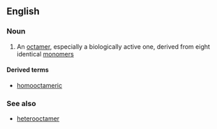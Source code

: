 ==English==

===Noun===
{{en-noun}}

# {{context|chemistry|biochemistry|lang=en}} An [[octamer]], especially a biologically active one, derived from eight identical [[monomer]]s

====Derived terms====
* [[homooctameric]]

===See also===
* [[heterooctamer]]